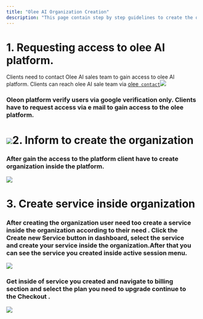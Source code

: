 ```yaml
---
title: "Olee AI Organization Creation"
description: "This page contain step by step guidelines to create the organization in side olee platform. "
---
```


# 1. Requesting access to olee AI platform.

Clients need to contact Olee AI sales team to gain access to olee AI platform. Clients can reach olee AI sale team via  [olee` contact`](https://www.olee.ai/contact-us#send)![](/Screenshot2025-01-27121910.png)

### Oleon platform verify users via google verification only. **Clients** have to request access via e mail to gain access to the olee platform.

# ![](/image.png)2. Inform to create the organization&#x20;

### **After gain the access to the platform client have to create organization inside the platform.**&#x20;

![](/1.png)

# &#x20;3. Create service inside organization

### After creating the organization user need too create a service inside the organization according to their need . Click the Create new Service  button in dashboard, select the service and  create your service inside the organization.After that you can see the service you created inside active session menu.

![](/2.png)

### Get inside of service you created and navigate to billing section and select the plan you need to upgrade continue to the Checkout .

![](/3.png)